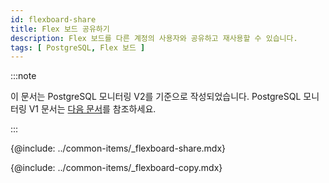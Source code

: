 ```yaml
---
id: flexboard-share
title: Flex 보드 공유하기
description: Flex 보드를 다른 계정의 사용자와 공유하고 재사용할 수 있습니다.
tags: [ PostgreSQL, Flex 보드 ]
---
```


:::note

이 문서는 PostgreSQL 모니터링 V2를 기준으로 작성되었습니다. PostgreSQL 모니터링 V1 문서는 [다음 문서](../postgresql-v1/flexboard-share)를 참조하세요.

:::

{@include: ../common-items/_flexboard-share.mdx}  

{@include: ../common-items/_flexboard-copy.mdx}  